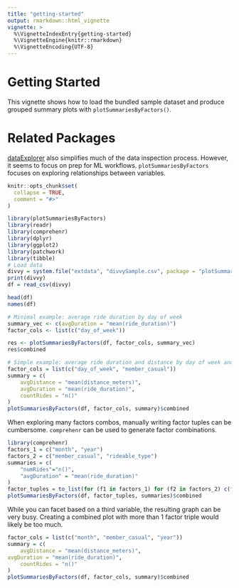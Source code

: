 ```yaml
---
title: "getting-started"
output: rmarkdown::html_vignette
vignette: >
  %\VignetteIndexEntry{getting-started}
  %\VignetteEngine{knitr::rmarkdown}
  %\VignetteEncoding{UTF-8}
---
```


# Getting Started

This vignette shows how to load the bundled sample dataset and produce grouped summary plots with `plotSummariesByFactors()`.

# Related Packages
[dataExplorer](http://boxuancui.github.io/DataExplorer/) also simplifies much of the data inspection process. However, it seems to focus on prep for ML workflows. `plotSummariesByFactors` focuses on exploring relationships between variables.

```r
knitr::opts_chunk$set(
  collapse = TRUE,
  comment = "#>"
)
```

```r
library(plotSummariesByFactors)
library(readr)
library(comprehenr)
library(dplyr)
library(ggplot2)
library(patchwork)
library(tibble)
# Load data
divvy = system.file("extdata", "divvySample.csv", package = "plotSummariesByFactors", mustWork = TRUE)
print(divvy)
df = read_csv(divvy)
```

```r
head(df)
names(df)
```

```r
# Minimal example: average ride duration by day of week
summary_vec <- c(avgDuration = "mean(ride_duration)")
factor_cols <- list(c("day_of_week"))

res <- plotSummariesByFactors(df, factor_cols, summary_vec)
res$combined
```

```r
# Simple example: average ride duration and distance by day of week and member type
factor_cols = list(c("day_of_week", "member_casual"))
summary = c(
	avgDistance = "mean(distance_meters)",
	avgDuration = "mean(ride_duration)",
    countRides = "n()"
)
plotSummariesByFactors(df, factor_cols, summary)$combined
```

When exploring many factors combos, manually writing factor tuples can be cumbersome. `comprehenr` can be used to generate factor combinations. 

```r
library(comprehenr)
factors_1 = c("month", "year")
factors_2 = c("member_casual", "rideable_type")
summaries = c(
	"numRides"="n()",
	"avgDuration" = "mean(ride_duration)"
)
factor_tuples = to_list(for (f1 in factors_1) for (f2 in factors_2) c(f1, f2))
plotSummariesByFactors(df, factor_tuples, summaries)$combined
```

While you can facet based on a third variable, the resulting graph can be very busy. Creating a combined plot with more than 1 factor triple would likely be too much.  
```r
factor_cols = list(c("month", "member_casual", "year"))
summary = c(
	avgDistance = "mean(distance_meters)",
avgDuration = "mean(ride_duration)",
    countRides = "n()"
)
plotSummariesByFactors(df, factor_cols, summary)$combined
```